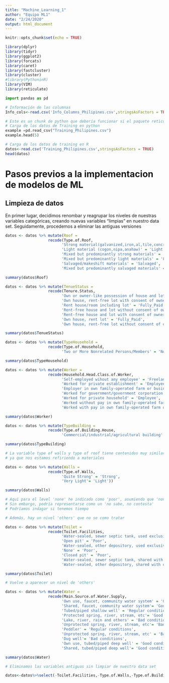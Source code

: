 ```yaml
---
title: "Machine_Learning_1"
author: "Equipo ML1"
date: "2/24/2020"
output: html_document
---
```


```r
knitr::opts_chunk$set(echo = TRUE)
```




```r
library(dplyr)
library(tidyr)
library(ggplot2)
library(forcats)
library(caret)
library(fastcluster)
library(cluster)
#library(PythoninR)
library(VIM)
library(reticulate)
```

```python
import pandas as pd
```

```r
# Información de las columnas
Info_cols<-read.csv('Info_Columns_Philipines.csv',stringsAsFactors = TRUE)
```

```python
# Este es un chunk de python que debería funcionar si el paquete reticulate se ha instalado correctamente
# Carga de los datos de Training en python
example =pd.read_csv("Training_Philipines.csv")
example.head(5)
```

```r
# Carga de los datos de training en R
datos<-read.csv('Training_Philipines.csv',stringsAsFactors = TRUE)
head(datos)
```

# Pasos previos a la implementacion de modelos de ML

## Limpieza de datos

En primer lugar, decidimos renombar y reagrupar los niveles de nuestras variables categóricas, creando nuevas variables "limpias" en nuestro data set. Seguidamente, procedemos a eliminar las antiguas versiones

```r

datos <- datos %>% mutate(Roof =
                   recode(Type.of.Roof,
                         'Strong material(galvanized,iron,al,tile,concrete,brick,stone,asbestos)' = 'Strong',
                         'Light material (cogon,nipa,anahaw)' = 'Light',
                         'Mixed but predominantly strong materials' = 'Strong',
                         'Mixed but predominantly light materials' = 'Light',
                         'Salvaged/makeshift materials' = 'Salvaged',
                         'Mixed but predominantly salvaged materials' = 'Salvaged'))

summary(datos$Roof)

```

```r
datos <- datos %>% mutate(TenueStatus =
                   recode(Tenure.Status,
                         'Own or owner-like possession of house and lot' = 'Fully_Paid',
                         'Own house, rent-free lot with consent of owner' = 'Partial_Paid',
                         'Rent house/room including lot' = 'Fully_Paid',
                         'Rent-free house and lot without consent of owner' = 'Free',
                         'Rent-free house and lot with consent of owner' = 'Free',
                         'Own house, rent lot' = 'Fully_Paid',
                         'Own house, rent-free lot without consent of owner' = 'Free'))

summary(datos$TenueStatus)

```

```r

datos <- datos %>% mutate(TypeHousehold =
                   recode(Type.of.Household,
                         'Two or More Nonrelated Persons/Members' = 'Nonrelated'))

summary(datos$TypeHousehold)
```

```r

datos <- datos %>% mutate(Worker =
                   recode(Household.Head.Class.of.Worker,
                         'Self-employed wihout any employee' = 'Freelance',
                         'Worked for private establishment' = 'Employee',
                         'Employer in own family-operated farm or business' = 'Family_Business',
                         'Worked for government/government corporation'= 'Civil_Servant',
                         'Worked for private household' = 'Employee',
                         'Worked without pay in own family-operated farm or business' = 'Family_Business_Unpaid',
                         'Worked with pay in own family-operated farm or business'='Family_Business'))

summary(datos$Worker)

```

```r

datos <- datos %>% mutate(TypeBuilding =
                   recode(Type.of.Building.House,
                         'Commercial/industrial/agricultural building' = 'Agricultural'))

summary(datos$TypeBuilding)

```

```r

# La variable type of walls y type of roof tiene contenidos muy similares. He decidido utilizar las mismas clasificaciones (strong light salvaged)
# ya que nos estamos refiriendo a materiales

datos <- datos %>% mutate(Walls =
                   recode(Type.of.Walls,
                         'Quite Strong' = 'Strong',
                         'Very Light'= 'Light'))

summary(datos$Walls)

```

```r
# Aquí para el level 'none' he indicado como 'poor', asumiendo que 'none' significa que no tiene baño. 
# Sin embargo, podría representarse como un 'no sabe, no contesta'
# Podríamos indagar si tenemos tiempo

# Además, hay un nivel 'others' que no se como tratar

datos <- datos %>% mutate(Toilet =
                   recode(Toilet.Facilities,
                         'Water-sealed, sewer septic tank, used exclusively by household' = 'Good',
                         'Open pit' = 'Poor',
                         'Water-sealed, other depository, used exclusively by household'= 'Good',
                         'None' = 'Poor',
                         'Closed pit' = 'Poor',
                         'Water-sealed, sewer septic tank, shared with other household' = 'Good',
                         'Water-sealed, other depository, shared with other household' = 'Good'))

summary(datos$Toilet)

```

```r

# Vuelve a aparecer un nivel de 'others'

datos <- datos %>% mutate(Water =
                   recode(Main.Source.of.Water.Supply,
                         'Own use, faucet, community water system' = 'Good conditions',
                         'Shared, faucet, community water system'= 'Good conditions',
                         'Tubed/piped shallow well' = 'Regular conditions',
                         'Protected spring, river, stream, etc'= 'Good conditions',
                         'Lake, river, rain and others' = 'Bad conditions',
                         'Unprotected spring, river, stream, etc'= 'Bad conditions',
                         'Peddler' = 'Regular conditions',
                         'Unprotected spring, river, stream, etc' = 'Bad conditions',
                         'Dug well'= 'Bad conditions',
                         'Own use, tubed/piped deep well' = 'Good conditions',
                         'Shared, tubed/piped deep well'= 'Good conditions'))

summary(datos$Water)


```

```r

# Eliminamos las variables antiguas sin limpiar de nuestro data set

datos<-datos%>%select(-Toilet.Facilities,-Type.of.Walls,-Type.of.Building.House,-Household.Head.Class.of.Worker, -Type.of.Household, -Tenure.Status, -Type.of.Roof, -Main.Source.of.Water.Supply)

```
